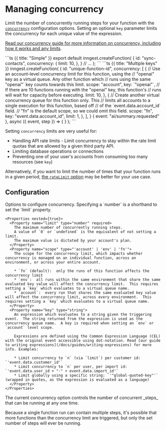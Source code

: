 # Managing concurrency

Limit the number of concurrently running steps for your function with the [`concurrency`](/docs/reference/functions/create#configuration) configuration options. Setting an optional `key` parameter limits the concurrency for each unique value of the expression.

[Read our concurrency guide for more information on concurrency, including how it works and any limits](/docs/guides/concurrency).

<CodeGroup>
```ts {{ title: "Simple" }}
export default inngest.createFunction(
  {
    id: "sync-contacts",
    concurrency: {
      limit: 10,
    },
  }
  // ...
);
```
```ts {{ title: "Multiple keys" }}
inngest.createFunction(
  {
    id: "unique-function-id",
    concurrency: [
      {
         // Use an account-level concurrency limit for this function, using the
         // "openai" key as a virtual queue.  Any other function which
         // runs using the same "openai"` key counts towards this limit.
         scope: "account",
         key: `"openai"`,
         // If there are 10 functions running with the "openai" key, this function's
         // runs will wait for capacity before executing.
         limit: 10,
      },
      {
         // Create another virtual concurrency queue for this function only.  This
         // limits all accounts to a single execution for this function, based off
         // of the `event.data.account_id` field.
         // "fn" is the default scope, so we could omit this field.
         scope: "fn",
         key: "event.data.account_id",
         limit: 1,
      },
    ],
  }
  { event: "ai/summary.requested" },
  async ({ event, step }) => {
  }
);
```
</CodeGroup>

Setting `concurrency` limits are very useful for:

* Handling API rate limits - Limit concurrency to stay within the rate limit quotas that are allowed by a given third party API.
* Limiting database operations or connections
* Preventing one of your user's accounts from consuming too many resources (see `key`)

Alternatively, if you want to limit the number of times that your function runs in a given period, [the `rateLimit` option](/docs/reference/functions/rate-limit) may be better for your use case.


## Configuration

<Properties>
  <Property name="concurrency" type="number | object | [object, object]">
    Options to configure concurrency. Specifying a `number` is a shorthand to set the `limit` property.

    <Properties nested={true}>
      <Property name="limit" type="number" required>
        The maximum number of concurrently running steps.
        A value of `0` or `undefined` is the equivalent of not setting a limit.
        The maximum value is dictated by your account's plan.
      </Property>
      <Property name="scope" type="'account' | 'env' | 'fn'">
        The scope for the concurrency limit, which impacts whether concurrency is managed on an individual function, across an environment, or across your entire account.
    
        * `fn` (default):  only the runs of this function affects the concurrency limit
        * `env`:  all runs within the same environment that share the same evaluated key value will affect the concurrency limit.  This requires setting a `key` which evaluates to a virtual queue name.
        * `account`:  every run that shares the same evaluated key value will affect the concurrency limit, across every environment.  This requires setting a `key` which evaluates to a virtual queue name.
      </Property>
      <Property name="key" type="string">
        An expression which evaluates to a string given the triggering event.  The string returned from the expression is used as the concurrency queue name.  A key is required when setting an `env` or `account` level scope. 
    
        Expressions are defined using the Common Expression Language (CEL) with the original event accessible using dot-notation. Read [our guide to writing expressions](/docs/guides/writing-expressions) for more info. Examples:
    
        * Limit concurrency to `n` (via `limit`) per customer id: `'event.data.customer_id'`
        * Limit concurrency to `n` per user, per import id: `'event.data.user_id + "-" + event.data.import_id'`
        * Limit globally using a specific string: `'"global-quoted-key"'` (wrapped in quotes, as the expression is evaluated as a language)
      </Property>
    </Properties>
  </Property>
</Properties>

<Callout>
The current concurrency option controls the number of concurrent _steps_ that can be running at any one time.

Because a single function run can contain multiple steps, it's possible that more functions than the concurrency limit are triggered, but only the set number of steps will ever be running.
</Callout>
